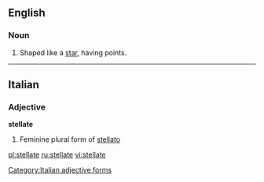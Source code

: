 ==English==

===Noun===
{{en-adj|-}}

# Shaped like a [[star]], having points.

----

==Italian==

===Adjective===
'''stellate''' {{f}}

# Feminine plural form of [[stellato]]

[[Category:Italian adjective forms]]

[[pl:stellate]]
[[ru:stellate]]
[[vi:stellate]]